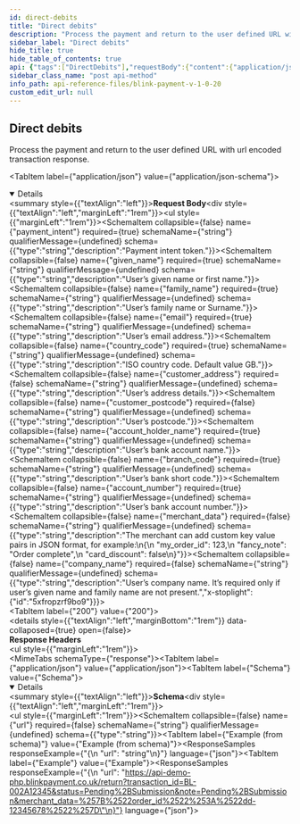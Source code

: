 ```yaml
---
id: direct-debits
title: "Direct debits"
description: "Process the payment and return to the user defined URL with url encoded transaction response."
sidebar_label: "Direct debits"
hide_title: true
hide_table_of_contents: true
api: {"tags":["DirectDebits"],"requestBody":{"content":{"application/json":{"schema":{"type":"object","x-examples":{"Example 1":{"payment_intent":"pi_Swhc84aSLtUGppvPARX","given_name":"test","family_name":"test","email":"random@gmail.com","country_code":"GB","customer_address":"12/B Example St.","customer_postcode":"12000","account_holder_name":"test account holder","branch_code":"20000","account_number":"579000","merchant_data":{"my_order_id":"dd-12345678"}}},"properties":{"payment_intent":{"type":"string","description":"Payment intent token."},"given_name":{"type":"string","description":"User’s given name or first name."},"family_name":{"type":"string","description":"User’s family name or Surname."},"email":{"type":"string","description":"User’s email address."},"country_code":{"type":"string","description":"ISO country code. Default value GB."},"customer_address":{"type":"string","description":"User’s address details."},"customer_postcode":{"type":"string","description":"User’s postcode."},"account_holder_name":{"type":"string","description":"User’s bank account name."},"branch_code":{"type":"string","description":"User’s bank short code."},"account_number":{"type":"string","description":"User’s bank account number."},"merchant_data":{"type":"string","description":"The merchant can add custom key value pairs in JSON format, for example:\n{\n  \"my_order_id\": 123,\n  \"fancy_note\": \"Order complete\",\n  \"card_discount\": false\n}"},"company_name":{"type":"string","description":"User’s company name. It’s required only if user’s given name and family name are not present.","x-stoplight":{"id":"5xfropzrf9bo9"}}},"required":["payment_intent","given_name","family_name","email","country_code","account_holder_name","branch_code","account_number"]},"examples":{"Example":{"value":{"payment_intent":"pi_Swhc84aSLtUGppvPARX","given_name":"test","family_name":"test","email":"random@gmail.com","country_code":"GB","customer_address":"12/B Example St.","customer_postcode":"12000","account_holder_name":"test account holder","branch_code":"20000","account_number":"579000","merchant_data":"{\"my_order_id\": \"dd-12345678\"}"}}}}}},"parameters":[],"responses":{"200":{"description":"","headers":{},"content":{"application/json":{"schema":{"type":"object","properties":{"url":{"type":"string"}}},"examples":{"Example":{"value":{"url":"https://api-demo-php.blinkpayment.co.uk/return?transaction_id=BL-002A12345&status=Pending%2BSubmission&note=Pending%2BSubmission&merchant_data=%257B%2522order_id%2522%253A%2522dd-12345678%2522%257D"}}}}}}},"description":"Process the payment and return to the user defined URL with url encoded transaction response.","operationId":"direct-debits","security":[{"Authorization":[]}],"method":"post","path":"/api/pay/v1/directdebits","servers":[{"url":"https://secure.blinkpayment.co.uk"},{"url":"https://gateway2.blinkpayment.co.uk"}],"securitySchemes":{"Authorization":{"type":"apiKey","in":"header","description":"All requests apart from /api/pay/v1/tokens require an authorization header in the form of a bearer access_token. See the token endpoint documentation for further information.","name":"Authorization"}},"jsonRequestBodyExample":{"payment_intent":"string","given_name":"string","family_name":"string","email":"string","country_code":"string","customer_address":"string","customer_postcode":"string","account_holder_name":"string","branch_code":"string","account_number":"string","merchant_data":"string","company_name":"string"},"info":{"title":"Blink Payment v1.0.20","description":"Blink Payment API Docs","version":"1.0.0","contact":{"name":"Blink Payment","email":"developers@blinkpayment.co.uk","url":"blinkpayment.co.uk"},"license":{"name":"MIT License","url":"https://opensource.org/licenses/MIT"}},"postman":{"name":"Direct debits","description":{"content":"Process the payment and return to the user defined URL with url encoded transaction response.","type":"text/plain"},"url":{"path":["api","pay","v1","directdebits"],"host":["{{baseUrl}}"],"query":[],"variable":[]},"header":[{"key":"Content-Type","value":"application/json"},{"key":"Accept","value":"application/json"}],"method":"POST","body":{"mode":"raw","raw":"\"\"","options":{"raw":{"language":"json"}}},"auth":{"type":"apikey","apikey":[{"type":"any","value":"Authorization","key":"key"},{"type":"any","value":"<API Key>","key":"value"},{"type":"any","value":"header","key":"in"}]}}}
sidebar_class_name: "post api-method"
info_path: api-reference-files/blink-payment-v-1-0-20
custom_edit_url: null
---
```



## Direct debits



Process the payment and return to the user defined URL with url encoded transaction response.

<MimeTabs><TabItem label={"application/json"} value={"application/json-schema"}><details style={{}} data-collapsed={false} open={true}><summary style={{"textAlign":"left"}}><strong>Request Body</strong></summary><div style={{"textAlign":"left","marginLeft":"1rem"}}></div><ul style={{"marginLeft":"1rem"}}><SchemaItem collapsible={false} name={"payment_intent"} required={true} schemaName={"string"} qualifierMessage={undefined} schema={{"type":"string","description":"Payment intent token."}}></SchemaItem><SchemaItem collapsible={false} name={"given_name"} required={true} schemaName={"string"} qualifierMessage={undefined} schema={{"type":"string","description":"User’s given name or first name."}}></SchemaItem><SchemaItem collapsible={false} name={"family_name"} required={true} schemaName={"string"} qualifierMessage={undefined} schema={{"type":"string","description":"User’s family name or Surname."}}></SchemaItem><SchemaItem collapsible={false} name={"email"} required={true} schemaName={"string"} qualifierMessage={undefined} schema={{"type":"string","description":"User’s email address."}}></SchemaItem><SchemaItem collapsible={false} name={"country_code"} required={true} schemaName={"string"} qualifierMessage={undefined} schema={{"type":"string","description":"ISO country code. Default value GB."}}></SchemaItem><SchemaItem collapsible={false} name={"customer_address"} required={false} schemaName={"string"} qualifierMessage={undefined} schema={{"type":"string","description":"User’s address details."}}></SchemaItem><SchemaItem collapsible={false} name={"customer_postcode"} required={false} schemaName={"string"} qualifierMessage={undefined} schema={{"type":"string","description":"User’s postcode."}}></SchemaItem><SchemaItem collapsible={false} name={"account_holder_name"} required={true} schemaName={"string"} qualifierMessage={undefined} schema={{"type":"string","description":"User’s bank account name."}}></SchemaItem><SchemaItem collapsible={false} name={"branch_code"} required={true} schemaName={"string"} qualifierMessage={undefined} schema={{"type":"string","description":"User’s bank short code."}}></SchemaItem><SchemaItem collapsible={false} name={"account_number"} required={true} schemaName={"string"} qualifierMessage={undefined} schema={{"type":"string","description":"User’s bank account number."}}></SchemaItem><SchemaItem collapsible={false} name={"merchant_data"} required={false} schemaName={"string"} qualifierMessage={undefined} schema={{"type":"string","description":"The merchant can add custom key value pairs in JSON format, for example:\n{\n  \"my_order_id\": 123,\n  \"fancy_note\": \"Order complete\",\n  \"card_discount\": false\n}"}}></SchemaItem><SchemaItem collapsible={false} name={"company_name"} required={false} schemaName={"string"} qualifierMessage={undefined} schema={{"type":"string","description":"User’s company name. It’s required only if user’s given name and family name are not present.","x-stoplight":{"id":"5xfropzrf9bo9"}}}></SchemaItem></ul></details></TabItem></MimeTabs><div><ApiTabs><TabItem label={"200"} value={"200"}><div></div><details style={{"textAlign":"left","marginBottom":"1rem"}} data-collaposed={true} open={false}><summary style={{}}><strong>Response Headers</strong></summary><ul style={{"marginLeft":"1rem"}}></ul></details><div><MimeTabs schemaType={"response"}><TabItem label={"application/json"} value={"application/json"}><SchemaTabs><TabItem label={"Schema"} value={"Schema"}><details style={{}} data-collapsed={false} open={true}><summary style={{"textAlign":"left"}}><strong>Schema</strong></summary><div style={{"textAlign":"left","marginLeft":"1rem"}}></div><ul style={{"marginLeft":"1rem"}}><SchemaItem collapsible={false} name={"url"} required={false} schemaName={"string"} qualifierMessage={undefined} schema={{"type":"string"}}></SchemaItem></ul></details></TabItem><TabItem label={"Example (from schema)"} value={"Example (from schema)"}><ResponseSamples responseExample={"{\n  \"url\": \"string\"\n}"} language={"json"}></ResponseSamples></TabItem><TabItem label={"Example"} value={"Example"}><ResponseSamples responseExample={"{\n  \"url\": \"https://api-demo-php.blinkpayment.co.uk/return?transaction_id=BL-002A12345&status=Pending%2BSubmission&note=Pending%2BSubmission&merchant_data=%257B%2522order_id%2522%253A%2522dd-12345678%2522%257D\"\n}"} language={"json"}></ResponseSamples></TabItem></SchemaTabs></TabItem></MimeTabs></div></TabItem></ApiTabs></div>
      